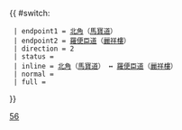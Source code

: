 {{ #switch: {{{format|}}}
  | endpoint1 = [[北角]]（[[馬寶道]]）
  | endpoint2 = [[羅便臣道]]（[[麗祥樓]]）
  | direction = 2
  | status = {{HK Bus Status|M}}
  | inline = [[北角]]（[[馬寶道]]） ↔ [[羅便臣道]]（[[麗祥樓]]）
  | normal =
  | full =
}}<noinclude>[[Category:港島專線小巴路線模板|56]]</noinclude>